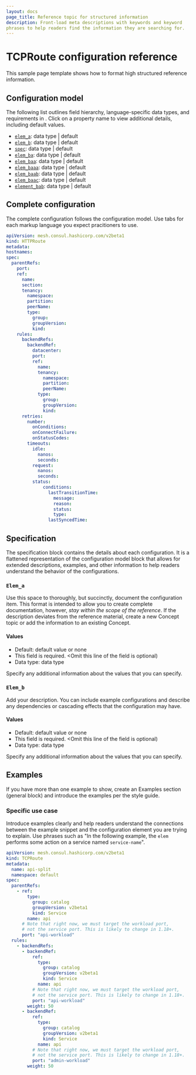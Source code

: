 ```yaml
---
layout: docs
page_title: Reference topic for structured information
description: Front-load meta descriptions with keywords and keyword 
phrases to help readers find the information they are searching for.
---
```


# TCPRoute configuration reference

This sample page template shows how to format high structured reference 
information.

## Configuration model

The following list outlines field hierarchy, language-specific data types, 
and requirements in <this configuration entry>. Click on a property name 
to view additional details, including default values.

- [`elem_a`](#elema): data type | default
- [`elem_b`](#elemb): data type | default
- [`spec`](#elemb): data type | default
- [`elem_ba`](#elembelemba): data type | default
- [`elem_baa`](#elembelembaelembaa): data type | default
- [`elem_baaa`](#elembelembaelembaa): data type | default
- [`elem_baab`](#elembelembaelembaa): data type | default
- [`elem_baac`](#elembelembaelembaa): data type | default
- [`element_bab`](#elembelembaelembab): data type | default

## Complete configuration

The complete configuration follows the configuration model. Use tabs for 
each markup language you expect pracitioners to use.

```yaml
apiVersion: mesh.consul.hashicorp.com/v2beta1       
kind: HTTPRoute
metadata:
hostnames: 
spec:
  parentRefs:
    port:
    ref:
      name:
      section:
      tenancy:
        namespace:
        partition:
        peerName:
        type:
          group:
          groupVersion:
          kind:
    rules:
      backendRefs:
        backendRef:
          datacenter:
          port:
          ref:
            name:
            tenancy:
              namespace:
              partition:
              peerName:
            type:
              group:
              groupVersion:
              kind:
      retries:
        number:
          onConditions:
          onConnectFailure:
          onStatusCodes:
        timeouts:
          idle:
            nanos:
            seconds:
          request:
            nanos:
            seconds:
          status:
              conditions:
                lastTransitionTime:
                  message:
                  reason:
                  status:
                  type:
                lastSyncedTime:
``` 

## Specification

The specification block contains the details about each configuration. It 
is a flattened representation of the configuration model block that allows 
for extended descriptions, examples, and other information to help readers 
understand the behavior of the configurations. 

### `Elem_a`

Use this space to thoroughly, but succinctly, document the configuration 
item. This format is intended to allow you to create complete documentation, 
however, _stay within the scope of the reference_. If the description 
deviates from the reference material, create a new Concept topic or add the 
information to an existing Concept.

#### Values

- Default: default value or none
- This field is required. <Omit this line of the field is optional)
- Data type: data type

Specify any additional information about the values that you can specify.     

### `Elem_b`

Add your description. You can include example configurations and describe 
any dependencies or cascading effects that the configuration may have.

#### Values

- Default: default value or none
- This field is required. <Omit this line of the field is optional)
- Data type: data type

Specify any additional information about the values that you can specify. 

## Examples

If you have more than one example to show, create an Examples section 
(general block) and introduce the examples per the style guide.

### Specific use case 

Introduce examples clearly and help readers understand the connections 
between the example snippet and the configuration element you are trying to 
explain. Use phrases such as "In the following example, the `elem` performs 
some action on a service named `service-name`". 


```yaml
apiVersion: mesh.consul.hashicorp.com/v2beta1
kind: TCPRoute
metadata:
  name: api-split
  namespace: default
spec:
  parentRefs:
    - ref:
        type: 
          group: catalog
          groupVersion: v2beta1
          kind: Service
        name: api
      # Note that right now, we must target the workload port,
      # not the service port. This is likely to change in 1.18+.
      port: "api-workload"
  rules:
    - backendRefs:
      - backendRef:
          ref: 
            type:
              group: catalog
              groupVersion: v2beta1
              kind: Service
            name: api
          # Note that right now, we must target the workload port,
          # not the service port. This is likely to change in 1.18+.
          port: "api-workload"
        weight: 50
      - backendRef:
          ref: 
            type:
              group: catalog
              groupVersion: v2beta1
              kind: Service
            name: api
          # Note that right now, we must target the workload port,
          # not the service port. This is likely to change in 1.18+.
          port: "admin-workload"
        weight: 50
```
